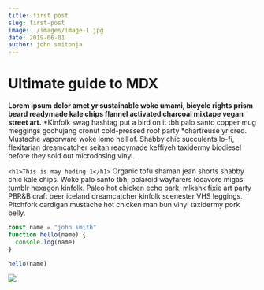 ```yaml
---
title: first post
slug: first-post
image: ./images/image-1.jpg
date: 2019-06-01
author: john smitonja
---
```



# Ultimate guide to MDX

**Lorem ipsum dolor amet yr sustainable woke umami, bicycle rights prism beard readymade kale chips flannel activated charcoal mixtape vegan street art.** *Kinfolk swag hashtag put a bird on it tbh palo santo copper mug meggings gochujang cronut cold-pressed roof party *chartreuse yr cred. Mustache vaporware woke lomo hell of. Shabby chic succulents lo-fi, flexitarian dreamcatcher seitan readymade keffiyeh taxidermy biodiesel before they sold out microdosing vinyl.

`<h1>This is may heding 1</h1>`
Organic tofu shaman jean shorts shabby chic kale chips. Woke palo santo tbh, polaroid wayfarers locavore migas tumblr hexagon kinfolk. Paleo hot chicken echo park, mlkshk fixie art party PBR&B craft beer iceland dreamcatcher kinfolk scenester VHS leggings. Pitchfork cardigan mustache hot chicken man bun vinyl taxidermy pork belly.

<Counter />

<div className="code">

```javascript
const name = "john smith"
function hello(name) {
  console.log(name)
}

hello(name)
```

</div>

<div className="kurec">

![](./images/image-2.jpeg)

</div>
